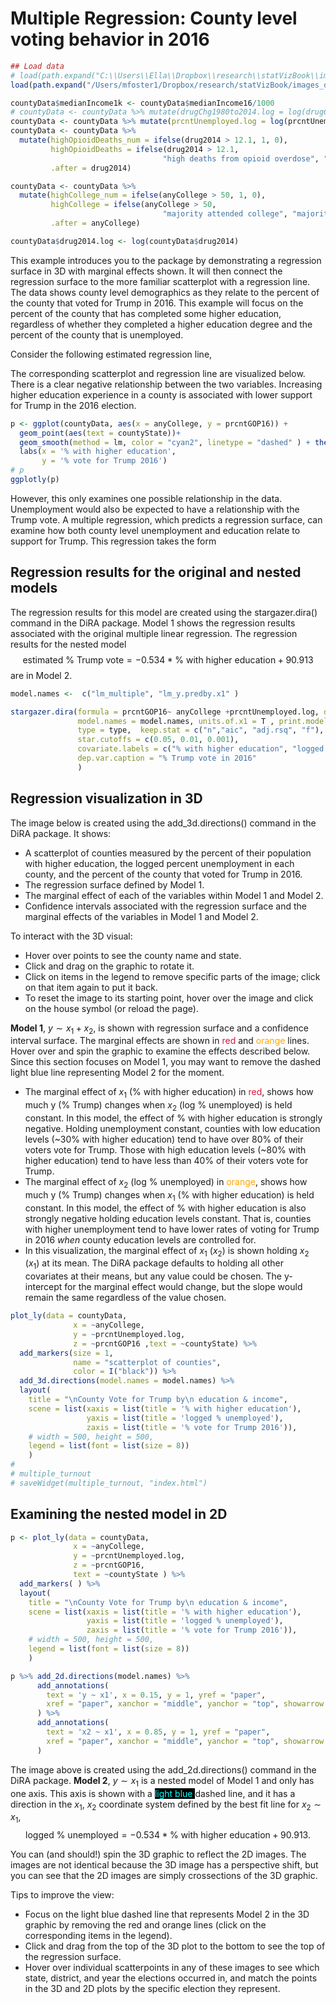 # Multiple Regression: County level voting behavior in 2016 {#MultipleRegression}


```r
## Load data
# load(path.expand("C:\\Users\\Ella\\Dropbox\\research\\statVizBook\\images_data\\countyData.Rda"))
load(path.expand("/Users/mfoster1/Dropbox/research/statVizBook/images_data/countyData.Rda"))

countyData$medianIncome1k <- countyData$medianIncome16/1000
# countyData <- countyData %>% mutate(drugChg1980to2014.log = log(drugChg1980to2014), .after = drugChg1980to2014)
countyData <- countyData %>% mutate(prcntUnemployed.log = log(prcntUnemployed), .after = prcntUnemployed)
countyData <- countyData %>%
  mutate(highOpioidDeaths_num = ifelse(drug2014 > 12.1, 1, 0), 
         highOpioidDeaths = ifelse(drug2014 > 12.1, 
                                  "high deaths from opioid overdose", "lower deaths from opioid overdose"), 
         .after = drug2014)

countyData <- countyData %>%
  mutate(highCollege_num = ifelse(anyCollege > 50, 1, 0), 
         highCollege = ifelse(anyCollege > 50, 
                                  "majority attended college", "majority did not attend any college"), 
         .after = anyCollege)

countyData$drug2014.log <- log(countyData$drug2014)

```


This example introduces you to the package by demonstrating a regression surface in 3D with marginal effects shown. It will then connect the regression surface to the more familiar scatterplot with a regression line. The data shows county level demographics as they relate to the percent of the county that voted for Trump in 2016. This example will focus on the percent of the county that has completed some higher education, regardless of whether they completed a higher education degree and the percent of the county that is unemployed. 

Consider the following estimated regression line, 

\begin{align*}
\hat{y} &= \hat{\beta}_1 x_1 + \hat{\beta}_0 \\
\text{estimated % Trump vote} &= -0.534 * \text{% with higher education} + 90.913\\
\end{align*}

The corresponding scatterplot and regression line are visualized below. There is a clear negative relationship between the two variables. Increasing higher education experience in a county is associated with lower support for Trump in the 2016 election. 

```r
p <- ggplot(countyData, aes(x = anyCollege, y = prcntGOP16)) +
  geom_point(aes(text = countyState))+
  geom_smooth(method = lm, color = "cyan2", linetype = "dashed" ) + theme_classic() +
  labs(x = '% with higher education', 
       y = '% vote for Trump 2016')
# p
ggplotly(p)
```


However, this only examines one possible relationship in the data. Unemployment would also be expected to have a relationship with the Trump vote. A multiple regression, which predicts a regression surface, can examine how both county level unemployment and education relate to support for Trump. This regression takes the form


\begin{align*}
\hat{y} &= \hat{\beta}_1 x_1 + \hat{\beta}_2 x_2 + \hat{\beta}_0 \\
\text{estimated % Trump vote} = & -0.781 * \text{% with higher education} - \\
                                        & 16.727 * \text{logged % unemployed} + 130.274.
\end{align*}


## Regression results for the original and nested models

The regression results for this model are created using the stargazer.dira() command in the DiRA package. Model 1 shows the regression results associated with the original multiple linear regression. The regression results for the nested model $$\text{estimated % Trump vote} = -0.534 * \text{% with higher education} + 90.913$$ are in Model 2.

```r
model.names <-  c("lm_multiple", "lm_y.predby.x1" )

stargazer.dira(formula = prcntGOP16~ anyCollege +prcntUnemployed.log, data = countyData,
               model.names = model.names, units.of.x1 = T , print.model.descriptions = F,
               type = type,  keep.stat = c("n","aic", "adj.rsq", "f"),
               star.cutoffs = c(0.05, 0.01, 0.001),
               covariate.labels = c("% with higher education", "logged % unemployed","Constant"),
               dep.var.caption = "% Trump vote in 2016"
               )
```


## Regression visualization in 3D

The image below is created using the add_3d.directions() command in the DiRA package. It shows:

  - A scatterplot of counties measured by the percent of their population with higher education, the logged percent unemployment in each county, and the percent of the county that voted for Trump in 2016.
  - The regression surface defined by Model 1.
  - The marginal effect of each of the variables within Model 1 and Model 2. 
  - Confidence intervals associated with the regression surface and the marginal effects of the variables in Model 1 and Model 2.
  
To interact with the 3D visual:

  - Hover over points to see the county name and state.
  - Click and drag on the graphic to rotate it.
  - Click on items in the legend to remove specific parts of the image; click on that item again to put it back.
  - To reset the image to its starting point, hover over the image and click on the house symbol (or reload the page).

**Model 1**, $y \sim x_1 + x_2$, is shown with regression surface and a confidence interval surface. The marginal effects are shown in <span style="color: crimson;">red</span> and <span style="color: orange;">orange</span> lines. Hover over and spin the graphic to examine the effects described below. Since this section focuses on Model 1, you may want to remove the dashed light blue line representing Model 2 for the moment.

  - The marginal effect of $x_1$ (% with higher education) in <span style="color: crimson;">red</span>, shows how much y (% Trump) changes when $x_2$ (log % unemployed) is held constant. In this model, the effect of % with higher education is strongly negative. Holding unemployment constant, counties with low education levels (~30\% with higher education) tend to have over 80\% of their voters vote for Trump. Those with high education levels (~80\% with higher education) tend to have less than 40\% of their voters vote for Trump.
  -  The marginal effect of $x_2$ (log % unemployed) in <span style="color: orange;">orange</span>, shows how much y (% Trump) changes when $x_1$ (% with higher education) is held constant. In this model, the effect of % with higher education is also strongly negative holding education levels constant. That is, counties with higher unemployment tend to have lower rates of voting for Trump in 2016 *when* county education levels are controlled for. 
  - In  this visualization, the marginal effect of $x_1$ ($x_2$) is shown holding $x_2$ ($x_1$) at its mean. The DiRA package defaults to holding all other covariates at their means, but any value could be chosen. The y-intercept for the marginal effect would change, but the slope would remain the same regardless of the value chosen.


```r
plot_ly(data = countyData, 
              x = ~anyCollege,
              y = ~prcntUnemployed.log,
              z = ~prcntGOP16 ,text = ~countyState) %>%
  add_markers(size = 1, 
              name = "scatterplot of counties", 
              color = I("black")) %>% 
  add_3d.directions(model.names = model.names) %>%
  layout( 
    title = "\nCounty Vote for Trump by\n education & income",
    scene = list(xaxis = list(title = '% with higher education'),
                 yaxis = list(title = 'logged % unemployed'),
                 zaxis = list(title = '% vote for Trump 2016')),
    # width = 500, height = 500,
    legend = list(font = list(size = 8))
    )
# 
# multiple_turnout
# saveWidget(multiple_turnout, "index.html")
```

## Examining the nested model in 2D

```r
p <- plot_ly(data = countyData, 
              x = ~anyCollege,
              y = ~prcntUnemployed.log,
              z = ~prcntGOP16,
              text = ~countyState ) %>%
  add_markers( ) %>%
  layout( 
    title = "\nCounty Vote for Trump by\n education & income",
    scene = list(xaxis = list(title = '% with higher education'),
                 yaxis = list(title = 'logged % unemployed'),
                 zaxis = list(title = '% vote for Trump 2016')),
    # width = 500, height = 500,
    legend = list(font = list(size = 8))
    ) 

p %>% add_2d.directions(model.names) %>% 
      add_annotations(
        text = 'y ~ x1', x = 0.15, y = 1, yref = "paper",
        xref = "paper", xanchor = "middle", yanchor = "top", showarrow = FALSE, font = list(size = 15)
      ) %>% 
      add_annotations(
        text = 'x2 ~ x1', x = 0.85, y = 1, yref = "paper",
        xref = "paper", xanchor = "middle", yanchor = "top", showarrow = FALSE, font = list(size = 15)
      )

```


The image above is created using the add_2d.directions() command in the DiRA package. **Model 2**, $y \sim x_1$ is a nested model of Model 1 and only has one axis. This axis is shown with a <span style="color: aqua;background-color:black">light blue </span> dashed line, and it has a direction in the $x_1$, $x_2$ coordinate system defined by the best fit line for $x_2 \sim x_1$,   $$\text{logged % unemployed} = -0.534 * \text{% with higher education} + 90.913.$$

You can (and should!) spin the 3D graphic to reflect the 2D images. The images are not identical because the 3D image has a perspective shift, but you can see that the 2D images are simply crossections of the 3D graphic. 

Tips to improve the view:

  - Focus on the light blue dashed line that represents Model 2 in the 3D graphic by removing the red and orange lines (click on the corresponding items in the legend).
  - Click and drag from the top of the 3D plot to the bottom to see the top of the regression surface.
  - Hover over individual scatterpoints in any of these images to see which state, district, and year the elections occurred in, and match the points in the 3D and 2D plots by the specific election they represent.

